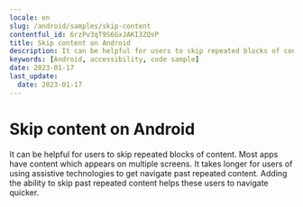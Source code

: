 ```yaml
---
locale: en
slug: /android/samples/skip-content
contentful_id: 6rzPv3qT9S6GxJAKI3ZQsP
title: Skip content on Android
description: It can be helpful for users to skip repeated blocks of content.
keywords: [Android, accessibility, code sample]
date: 2023-01-17
last_update:
  date: 2023-01-17
---
```


# Skip content on Android

It can be helpful for users to skip repeated blocks of content. Most apps have content which appears on multiple screens. It takes longer for users of using assistive technologies to get navigate past repeated content. Adding the ability to skip past repeated content helps these users to navigate quicker.

<CodeSample id="screen-skip" platform="android" locale="en"/>
